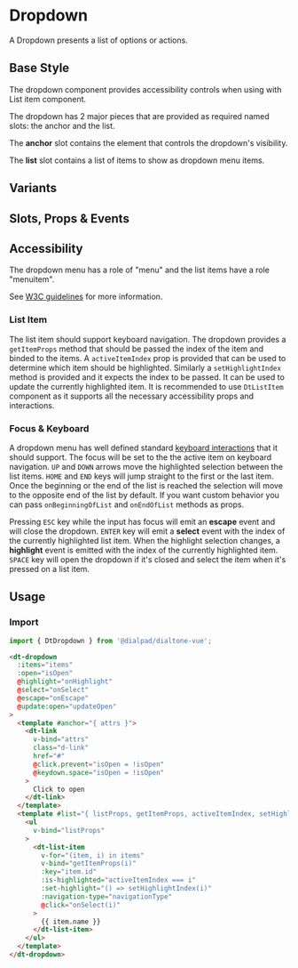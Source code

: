 
# Dropdown

<Subtitle>
  A Dropdown presents a list of options or actions.
</Subtitle>

## Base Style

The dropdown component provides accessibility controls when using with List item component.

The dropdown has 2 major pieces that are provided as required named slots: the anchor and the list.

The **anchor** slot contains the element that controls the dropdown's visibility.

The **list** slot contains a list of items to show as dropdown menu items.

<Canvas>
  <Story id="components-dropdown--default" />
</Canvas>

## Variants

<Canvas>
  <Story id="components-dropdown--variants" />
</Canvas>

## Slots, Props & Events

<ArgsTable story={PRIMARY_STORY} />

## Accessibility

The dropdown menu has a role of "menu" and the list items have a role "menuitem".

See [W3C guidelines](https://www.w3.org/TR/wai-aria-practices/#menubutton) for more information.

### List Item

The list item should support keyboard navigation. The dropdown provides a `getItemProps` method
that should be passed the index of the item and binded to the items. A `activeItemIndex` prop is provided
that can be used to determine which item should be highlighted. Similarly a `setHighlightIndex` method is provided
and it expects the index to be passed. It can be used to update the currently highlighted item. It is recommended
to use `DtListItem` component as it supports all the necessary accessibility props and interactions.

### Focus & Keyboard

A dropdown menu has well defined standard
[keyboard interactions](https://www.w3.org/TR/wai-aria-practices/examples/menu-button/menu-button-links.html#kbd_label)
that it should support.
The focus will be set to the the active item on keyboard navigation. `UP` and `DOWN` arrows move the highlighted
selection between the list items. `HOME` and `END` keys will jump straight to the first or the last item.
Once the beginning or the end of the list is reached the selection will move to the opposite end of the list by default.
If you want custom behavior you can pass `onBeginningOfList` and `onEndOfList` methods as props.

Pressing `ESC` key while the input has focus will emit an **escape** event and will close the dropdown. `ENTER` key will
emit a **select** event with the index of the currently highlighted list item. When the highlight
selection changes, a **highlight** event is emitted with the index of the currently highlighted item.
`SPACE` key will open the dropdown if it's closed and select the item when it's pressed on a list item.

## Usage

### Import

```jsx
import { DtDropdown } from '@dialpad/dialtone-vue';
```

```html
<dt-dropdown
  :items="items"
  :open="isOpen"
  @highlight="onHighlight"
  @select="onSelect"
  @escape="onEscape"
  @update:open="updateOpen"
>
  <template #anchor="{ attrs }">
    <dt-link
      v-bind="attrs"
      class="d-link"
      href="#"
      @click.prevent="isOpen = !isOpen"
      @keydown.space="isOpen = !isOpen"
    >
      Click to open
    </dt-link>
  </template>
  <template #list="{ listProps, getItemProps, activeItemIndex, setHighlightIndex }">
    <ul
      v-bind="listProps"
    >
      <dt-list-item
        v-for="(item, i) in items"
        v-bind="getItemProps(i)"
        :key="item.id"
        :is-highlighted="activeItemIndex === i"
        :set-highlight="() => setHighlightIndex(i)"
        :navigation-type="navigationType"
        @click="onSelect(i)"
      >
        {{ item.name }}
      </dt-list-item>
    </ul>
  </template>
</dt-dropdown>
```
